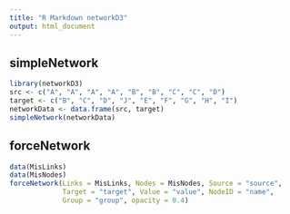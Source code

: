 ```yaml
---
title: "R Markdown networkD3"
output: html_document
---
```


## simpleNetwork

```r
library(networkD3)
src <- c("A", "A", "A", "A", "B", "B", "C", "C", "D")
target <- c("B", "C", "D", "J", "E", "F", "G", "H", "I")
networkData <- data.frame(src, target)
simpleNetwork(networkData)
```


## forceNetwork

```r
data(MisLinks)
data(MisNodes)
forceNetwork(Links = MisLinks, Nodes = MisNodes, Source = "source",
             Target = "target", Value = "value", NodeID = "name",
             Group = "group", opacity = 0.4)
```

